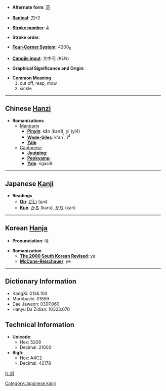 * '''Alternate form''': [[苅]]

* '''[[Wiktionary:Chinese radical index| Radical]]''': [[Wiktionary:Chinese radical index 刀|刀]]+2

* '''[[Wiktionary:Chinese total strokes index|Stroke number]]''': [[Wiktionary:Chinese total strokes index 4|4]]

* '''Stroke order''': 

* '''[[Wiktionary:Chinese four corner index|Four-Corner System]]''': 4200<sub>0</sub>

* '''[[Wiktionary:Chinese Cangjie index|Cangjie input]]''': 大中弓 (KLN)

* '''Graphical Significance and Origin''': 

* '''Common Meaning'''
*#cut off, reap, mow
*# sickle


----

== Chinese [[Hanzi]] ==

* '''Romanizations'''
** [[Mandarin]]
*** '''[[Pinyin]]''': kān (kan1), yì (yi4)
*** '''[[Wade-Giles]]''': k'an<sup>1</sup>, i<sup>4</sup>
*** '''[[Yale]]''': 
**[[Cantonese]]
***'''[[Jyutping]]''':
***'''[[Penkyamp]]''': 
***'''[[Yale]]''': ngaai6


----

== Japanese [[Kanji]] ==

* '''Readings'''
** '''[[On]]''': [[がい]] (gai)
** '''[[Kun]]''': [[かる]] (karu), [[かり]] (kari)


----

== Korean [[Hanja]] ==

* '''Pronunciation''': 예

* '''Romanization'''
** '''[[The 2000 South Korean Revised Romanization|The 2000 South Korean Revised]]''': ye
** '''[[McCune-Reischauer]]''': ye

----

== Dictionary Information ==

* KangXi: 0136.100
* Morobashi: 01859
* Dae Jaweon: 0307.060
* Hanyu Da Zidian: 10323.070

== Technical Information ==

* '''Unicode''':
** Hex: 5208
** Decimal: 21000
* '''Big5''':
** Hex: A4C2
** Decimal: 42178

[[Category:Japanese kanji]]

[[fr:刈]]